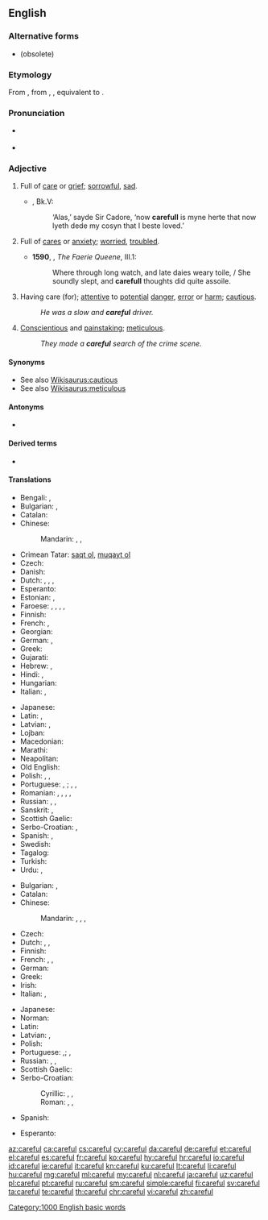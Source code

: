 ==English==

===Alternative forms===
* {{l|en|carefull}} (obsolete)

===Etymology===
From {{etyl|enm|en}} {{m|enm|careful}}, from {{etyl|ang|en}} {{m|ang|carful}}, {{m|ang|ċearful||careful, anxious, curious, troubled}}, equivalent to {{suffix|care|ful|lang=en}}.

===Pronunciation===
* {{a|UK}} {{IPA|/ˈkɛːfəl/|lang=en}}
* {{audio|en-us-careful.ogg|Audio (US)|lang=en}}

===Adjective===
{{en-adj}}

# {{label|en|obsolete}} Full of [[care]] or [[grief]]; [[sorrowful]], [[sad]].
#* {{RQ:Mlry MrtArthr1}}, Bk.V:
#*: ‘Alas,’ sayde Sir Cadore, ‘now '''carefull''' is myne herte that now lyeth dede my cosyn that I beste loved.’
# {{label|en|obsolete}} Full of [[cares]] or [[anxiety]]; [[worried]], [[troubled]].
#* '''1590''', {{w|Edmund Spenser}}, ''The Faerie Queene'', III.1:
#*: Where through long watch, and late daies weary toile, / She soundly slept, and '''carefull''' thoughts did quite assoile.
# Having care (for); [[attentive]] to [[potential]] [[danger]], [[error]] or [[harm]]; [[cautious]].
#: ''He was a slow and '''careful''' driver.''
# [[conscientious|Conscientious]] and [[painstaking]]; [[meticulous]].
#: ''They made a '''careful''' search of the crime scene.''

====Synonyms====
* See also [[Wikisaurus:cautious]]
* See also [[Wikisaurus:meticulous]]

====Antonyms====
* {{l|en|careless}}

====Derived terms====
* {{l|en|carefully}}

====Translations====
{{trans-top|cautious}}
* Bengali: {{t|bn|সতর্ক|tr=sôtôrkô|sc=Beng}}, {{t|bn|সাবধান|tr=sābdhān|sc=Beng}}
* Bulgarian: {{t+|bg|грижлив}}, {{t+|bg|внимателен}}
* Catalan: {{t|ca|cautelós}}
* Chinese:
*: Mandarin: {{t|cmn|當心|sc=Hani}}, {{t+|cmn|当心|tr=dāngxīn|sc=Hani}}, {{t+|cmn|小心|tr=xiǎoxīn|sc=Hani}}
* Crimean Tatar: [[saqt olmaq|saqt ol]], [[muqayt olmaq|muqayt ol]]
* Czech: {{t|cs|opatrný|m}}
* Danish: {{t|da|forsigtig}}
* Dutch: {{t+|nl|voorzichtig}}, {{t+|nl|behoedzaam}}, {{t+|nl|omzichtig}}, {{t|nl|prudent}}
* Esperanto: {{t|eo|zorga}}
* Estonian: {{t|et|ettevaatlik}}, {{t|et|tähelepanelik}}
* Faroese: {{t|fo|varin}}, {{t|fo|ansin}}, {{t|fo|varur}}, {{t|fo|hyggin}}, {{t|fo|gáin}}
* Finnish: {{t|fi|varovainen}}
* French: {{t+|fr|prudent|m}}, {{t+|fr|prudente|f}}
* Georgian: {{t|ka|ყურადღებიანი|sc=Geor}}
* German: {{t+|de|vorsichtig}}, {{t+|de|behutsam}}
* Greek: {{t+|el|προσεκτικός|m}}
* Gujarati: {{t|gu|સાવધાન|tr=sāvdhān|sc=Gujr}}
* Hebrew: {{t|he|זהיר|m|tr=zahyr}}, {{t+|he|זהירה|f|tr=zehira}}
* Hindi: {{t|hi|सावधान|tr=sāvdhān|sc=Deva}}, {{t|hi|सतर्क|tr=satark|sc=Deva}}
* Hungarian: {{t+|hu|óvatos}}
* Italian: {{t+|it|prudente}}, {{t+|it|cauto}}
{{trans-mid}}
* Japanese: {{t|ja|思慮深い|tr=しりょぶかい, shoribukai|sc=Jpan}}
* Latin: {{t|la|curiosus}}, {{t|la|cautus}}
* Latvian: {{t|lv|rūpīgs}}, {{t|lv|uzmanīgs}}
* Lojban: {{t|jbo|kajde}}
* Macedonian: {{t|mk|внимателен|tr=vnimatelen|sc=Cyrl}}
* Marathi: {{t|mr|सावध|tr=sāvadh|sc=Deva}}
* Neapolitan: {{t|nap|accuorto}}
* Old English: {{t|ang|ċeariġ}}
* Polish: {{t+|pl|ostrożny}}, {{t|pl|ostrożna|f}}, {{t|pl|ostrożne|n}}
* Portuguese: {{t+|pt|cauteloso|m}}, {{t+|pt|cautelosa|f}}; {{t+|pt|cuidadoso|m}}, {{t|pt|cuidadosa|f}}, {{t+|pt|prudente|m}}
* Romanian: {{t+|ro|precaut|m}}, {{t+|ro|prudent|m}}, {{t+|ro|atent}}, {{t+|ro|îngrijit}}, {{t+ro|grijuliu}}
* Russian: {{t+|ru|осторо́жный}}, {{t+|ru|внима́тельный}} {{qualifier|attentive}}, {{t+|ru|аккура́тный}}
* Sanskrit: {{t|sa|सावधान|tr=sāvdhāna|sc=Deva}}, {{t|sa|सतर्क|tr=satarka|sc=Deva}}
* Scottish Gaelic: {{t|gd|cùramach}}
* Serbo-Croatian: {{t+|sh|ȍprēzan}}, {{t|sh|о̏пре̄зан}}
* Spanish: {{t+|es|cauto}}, {{t+|es|cuidadoso}}
* Swedish: {{t+|sv|försiktig}}
* Tagalog: {{t|tl|maingat}}
* Turkish: {{t-needed|tr}}
* Urdu: {{t|ur|ساودھان|tr=sāvdhān|sc=ur-Arab}}, {{t|ur|سترک|tr=satark|sc=ur-Arab}}
{{trans-bottom}}

{{trans-top|meticulous}}
* Bulgarian: {{t+|bg|старателен}}, {{t+|bg|акуратен}}
* Catalan: {{t+|ca|curós}}
* Chinese:
*: Mandarin: {{t|cmn|過細|sc=Hani}}, {{t+|cmn|过细|tr=guòxì|sc=Hani}}, {{t+|cmn|細緻|sc=Hani}}, {{t+|cmn|细致|tr=xìzhì|sc=Hani}}
* Czech: {{t+|cs|pečlivý|m}}
* Dutch: {{t+|nl|zorgvuldig}}, {{t+|nl|grondig}}, {{t+|nl|doortastend}}
* Finnish: {{t|fi|huolellinen}}
* French: {{t+|fr|soigneux|m}}, {{t+|fr|soigneuse|f}}, {{t+|fr|attentif}}
* German: {{t+|de|sorgfältig}}
* Greek: {{t+|el|επιμελής|m}}
* Irish: {{t|ga|curamach}}
* Italian: {{t+|it|accurato}}, {{t+|it|attento}}
{{trans-mid}}
* Japanese: {{t+|ja|注意深い|tr=ちゅういぶかい, chūibukai|sc=Jpan}}
* Norman: {{t|nrf|souongneux}}
* Latin: {{t|la|meticulosus}}
* Latvian: {{t|lv|rūpīgs}}, {{t|lv|uzmanīgs}}
* Polish: {{t|pl|drobiazgowy}}
* Portuguese: {{t+|pt|cuidadoso|m}},{{t|pt|cuidadosa|f}}; {{t+|pt|meticuloso|m}}, {{t|pt|meticulosa|f}}
* Russian: {{t+|ru|тща́тельный}}, {{t+|ru|аккура́тный}}, {{t+|ru|стара́тельный}}
* Scottish Gaelic: {{t|gd|cùramach}}
* Serbo-Croatian:
*: Cyrillic: {{t|sh|брѝжљив}}, {{t|sh|бри̏жан}}, {{t|sh|по̀мњив}}
*: Roman: {{t+|sh|brìžljiv}}, {{t+|sh|brȉžan}}, {{t+|sh|pòmnjiv}}
* Spanish: {{t+|es|cuidadoso}}
{{trans-bottom}}

{{checktrans-top}}
* Esperanto: {{t-check|eo|zorgema}}
{{trans-mid}}
{{trans-bottom}}

[[Category:1000 English basic words]]

[[az:careful]]
[[ca:careful]]
[[cs:careful]]
[[cy:careful]]
[[da:careful]]
[[de:careful]]
[[et:careful]]
[[el:careful]]
[[es:careful]]
[[fr:careful]]
[[ko:careful]]
[[hy:careful]]
[[hr:careful]]
[[io:careful]]
[[id:careful]]
[[ie:careful]]
[[it:careful]]
[[kn:careful]]
[[ku:careful]]
[[lt:careful]]
[[li:careful]]
[[hu:careful]]
[[mg:careful]]
[[ml:careful]]
[[my:careful]]
[[nl:careful]]
[[ja:careful]]
[[uz:careful]]
[[pl:careful]]
[[pt:careful]]
[[ru:careful]]
[[sm:careful]]
[[simple:careful]]
[[fi:careful]]
[[sv:careful]]
[[ta:careful]]
[[te:careful]]
[[th:careful]]
[[chr:careful]]
[[vi:careful]]
[[zh:careful]]